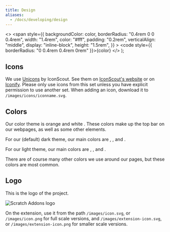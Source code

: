 ---
title: Design
aliases:
  - /docs/developing/design
---

  <>
    <span
      style={{
        backgroundColor: color,
        borderRadius: "0.4rem 0 0 0.4rem",
        width: "1.4rem",
        color: "#fff",
        padding: "0.2rem",
        verticalAlign: "middle",
        display: "inline-block",
        height: "1.5rem",
      }}
    ></span>
    <code style={{ borderRadius: "0 0.4rem 0.4rem 0rem" }}>{color}</code>
  </>
);

## Icons

We use [Unicons](https://iconscout.com/unicons) by IconScout. See them on [IconScout's website](https://iconscout.com/unicons/explore/line) or on [Iconify](https://iconify.design/icon-sets/uil/). Please only use icons from this set unless you have explicit permission to use another set. When adding an icon, download it to `/images/icons/iconname.svg`.

## Colors

Our color theme is orange <ColorChip color="#ff7b26"/> and white <ColorChip color="#fff"/>. These colors make up the top bar on our webpages, as well as some other elements.

For our (default) dark theme, our main colors are <ColorChip color="#2a2a2a"/>, <ColorChip color="#222"/>, and <ColorChip color="#000"/>.

For our light theme, our main colors are <ColorChip color="#f0f0f0"/>, <ColorChip color="#aaa"/>, and <ColorChip color="#ddd"/>.

There are of course many other colors we use around our pages, but these colors are most common.

## Logo

This is the logo of the project.

<p>
  <img
    src="https://raw.githubusercontent.com/ScratchAddons/ScratchAddons/master/images/icon.svg"
    alt="Scratch Addons logo"
    style={{ height: "8rem" }}
  ></img>
</p>

On the extension, use it from the path `/images/icon.svg`, or `/images/icon.png` for full scale versions, and `/images/extension-icon.svg`, or `/images/extension-icon.png` for smaller scale versions.
